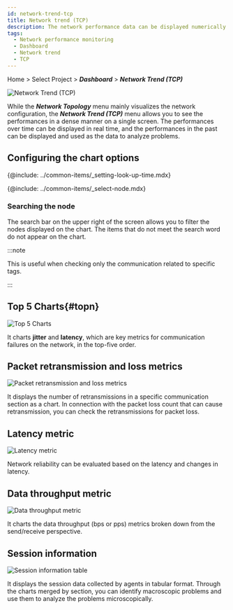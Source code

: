 ```yaml
---
id: network-trend-tcp
title: Network trend (TCP)
description: The network performance data can be displayed numerically and can be seen densely through the graph charts.
tags:
  - Network performance monitoring
  - Dashboard
  - Network trend
  - TCP
---
```


Home > Select Project > **_Dashboard_** > **_Network Trend (TCP)_**

![Network Trend (TCP)](/img/npm-dashboard-network-trend.png)

While the **_Network Topology_** menu mainly visualizes the network configuration, the **_Network Trend (TCP)_** menu allows you to see the performances in a dense manner on a single screen. The performances over time can be displayed in real time, and the performances in the past can be displayed and used as the data to analyze problems.

## Configuring the chart options

<!-- 조회 시간 설정하기-->

{@include: ../common-items/_setting-look-up-time.mdx}

<!-- 노드 선택하기-->

{@include: ../common-items/_select-node.mdx}

### Searching the node

The search bar on the upper right of the screen allows you to filter the nodes displayed on the chart. The items that do not meet the search word do not appear on the chart.

:::note

This is useful when checking only the communication related to specific tags.

:::

## Top 5 Charts{#topn}

![Top 5 Charts](/img/npm-network-trend-top5.png)

It charts **jitter** and **latency**, which are key metrics for communication failures on the network, in the top-five order.

## Packet retransmission and loss metrics

![Packet retransmission and loss metrics](/img/npm-network-rc-lc-chart.png)

It displays the number of retransmissions in a specific communication section as a chart. In connection with the packet loss count that can cause retransmission, you can check the retransmissions for packet loss.

## Latency metric

![Latency metric](/img/npm-network-trend-jitter-latency.png)

Network reliability can be evaluated based on the latency and changes in latency.

## Data throughput metric

![Data throughput metric](/img/npm-network-trend-data-process.png)

It charts the data throughput (bps or pps) metrics broken down from the send/receive perspective. 

## Session information

![Session information table](/img/npm-network-trend-sessions.png)

It displays the session data collected by agents in tabular format. Through the charts merged by section, you can identify macroscopic problems and use them to analyze the problems microscopically.
